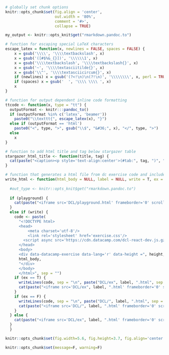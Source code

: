 
```r
# globally set chunk options
knitr::opts_chunk$set(fig.align = 'center', 
                      out.width = '80%',
                      comment = '#>',
                      collapse = TRUE)

my_output <- knitr::opts_knit$get("rmarkdown.pandoc.to")

# function for escaping special LaTeX characters
escape_latex = function(x, newlines = FALSE, spaces = FALSE) {
	x = gsub('\\\\', '\\\\textbackslash', x)
	x = gsub('([#$%&_{}])', '\\\\\\1', x)
	x = gsub('\\\\textbackslash', '\\\\textbackslash{}', x)
	x = gsub('~', '\\\\textasciitilde{}', x)
	x = gsub('\\^', '\\\\textasciicircum{}', x)
	if (newlines) x = gsub('(?<!\n)\n(?!\n)', '\\\\\\\\', x, perl = TRUE)
	if (spaces) x = gsub('  ', '\\\\ \\\\ ', x)
	x
}

# function for output dependent inline code formatting
ttcode <- function(x, type = "tt") {
  outputFormat <- knitr:::pandoc_to()
  if (outputFormat %in% c('latex', 'beamer'))
    paste0("\\texttt{", escape_latex(x), "}")
  else if (outputFormat == 'html')
    paste0("<", type, ">", gsub("\\$", "&#36;", x), "</", type, ">")
  else
    x
}

# function to add html title and tag below stargazer table
stargazer_html_title <- function(title, tag) {
  cat(paste("<caption><p style='text-align:center'>(#tab:", tag, ")", " ", title, "</p></caption>", sep = ""))
}

# function that generates a html file from dc exercise code and includes an iframe
write_html <- function(html_body = NULL, label = NULL, write = T, ex = T, height = 320, playground = F) {
  
  #out_type <- knitr::opts_knit$get("rmarkdown.pandoc.to")
  
  if (playground) {
    cat(paste("<iframe src='DCL/playground.html' frameborder='0' scrolling='no' style='width:100%;height:", height+20, "px'></iframe>", sep = ""))
  } 
  else if (write) {
    code <- paste(
      "<!DOCTYPE html>
      <head>
	      <meta charset='utf-8'/>
	      <link rel='stylesheet' href='exercise.css'/>
        <script async src='https://cdn.datacamp.com/dcl-react-dev.js.gz'></script>
      </head>
      <body>
      <div data-datacamp-exercise data-lang='r' data-height =", height, ">",
      html_body,
      "</div>
      </body>
      </html>", sep = "")
    if (ex == T) {
      writeLines(code, sep = "\n", paste("DCL/ex", label, ".html", sep = ""))
      cat(paste("<iframe src='DCL/ex", label, ".html' frameborder='0' scrolling='no' style='width:100%;height:", height+20, "px'></iframe>", sep = ""))
    }
    if (ex == F) {
      writeLines(code, sep = "\n", paste("DCL/", label, ".html", sep = ""))
      cat(paste("<iframe src='DCL/", label, ".html' frameborder='0' scrolling='no' style='width:100%;height:", height+20, "px'></iframe>", sep = ""))
    }
  } else {
    cat(paste("<iframe src='DCL/ex", label, ".html' frameborder='0' scrolling='no' style='width:100%;height:", height+20, "px'></iframe>", sep = ""))
  }
  }
```


```r
knitr::opts_chunk$set(fig.width=5.6, fig.height=3.7, fig.align='center', fig.pos = 'h') 
```


```r
knitr::opts_chunk$set(message=F, warning=F) 
```

